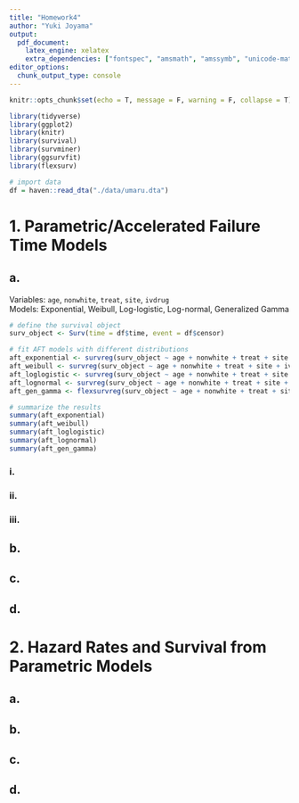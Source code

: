 ```yaml
---
title: "Homework4"
author: "Yuki Joyama"
output: 
  pdf_document:
    latex_engine: xelatex
    extra_dependencies: ["fontspec", "amsmath", "amssymb", "unicode-math"]
editor_options: 
  chunk_output_type: console
---
```


```r
knitr::opts_chunk$set(echo = T, message = F, warning = F, collapse = T)

library(tidyverse)
library(ggplot2)
library(knitr)
library(survival)
library(survminer)
library(ggsurvfit)
library(flexsurv)
```

```r
# import data
df = haven::read_dta("./data/umaru.dta")
```


# 1. Parametric/Accelerated Failure Time Models
## a. 
Variables: `age`, `nonwhite`, `treat`, `site`, `ivdrug`   
Models: Exponential, Weibull, Log-logistic, Log-normal, Generalized Gamma

```r
# define the survival object
surv_object <- Surv(time = df$time, event = df$censor)

# fit AFT models with different distributions
aft_exponential <- survreg(surv_object ~ age + nonwhite + treat + site + ivdrug, data = df, dist = "exponential")
aft_weibull <- survreg(surv_object ~ age + nonwhite + treat + site + ivdrug, data = df, dist = "weibull")
aft_loglogistic <- survreg(surv_object ~ age + nonwhite + treat + site + ivdrug, data = df, dist = "loglogistic")
aft_lognormal <- survreg(surv_object ~ age + nonwhite + treat + site + ivdrug, data = df, dist = "lognormal")
aft_gen_gamma <- flexsurvreg(surv_object ~ age + nonwhite + treat + site + ivdrug, data = df, dist = "gengamma")

# summarize the results
summary(aft_exponential)
summary(aft_weibull)
summary(aft_loglogistic)
summary(aft_lognormal)
summary(aft_gen_gamma)
```

### i.

### ii.

### iii.

## b.

## c. 

## d.

# 2. Hazard Rates and Survival from Parametric Models
## a. 

## b.

## c. 

## d.












